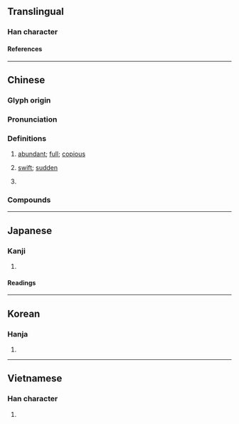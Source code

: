 {{character info/new}}
==Translingual==

===Han character===
{{Han char|rn=85|rad=水|as=04|sn=7|four=35127|canj=EJB,EYLB|ids=⿰氵巿(GHTJV),⿰氵市(K)}}

====References====
{{Han ref|kx=0612.030|dkj=17216|dj=1005.060|hdz=31559.030|uh=6C9B}}

----

==Chinese==
{{zh-forms}}

===Glyph origin===
{{Han etym}}

===Pronunciation===
{{zh-pron
|m=pèi
|c=pui3
|h=gd=pi4
|mn=phài
|mn-t=pai3
|mc=y
|oc=y
|cat=a,pn
}}

===Definitions===
{{zh-hanzi}}

# {{lb|zh|literary}} [[abundant]]; [[full]]; [[copious]]
# {{lb|zh|literary}} [[swift]]; [[sudden]]
# {{surname|zh}}

===Compounds===
{{zh-der|充沛|沛公|沛國|沛沛|沛澤|沛然|沛縣|沛艾|沛雨甘霖|流離顛沛|滂沛|滯沛|漰沛|精力充沛|葉斯沛森|豐沛|造次顛沛|顛沛|顛沛流離}}

----

==Japanese==

===Kanji===
{{ja-kanji|grade=|rs=水04}}

# {{rfdef|ja|sort=水04}}

====Readings====
{{ja-readings
|goon=はい
|kanon=はい
|kun=さわ, さかん
}}

----

==Korean==

===Hanja===
{{ko-hanja|패}}

# {{rfdef|ko|sort=水04}}

----

==Vietnamese==

===Han character===
{{vi-readings|rs=水04|reading=phải}}

# {{rfdef|vi|sort=水04}}